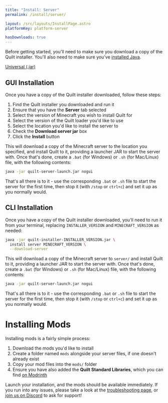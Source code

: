 ```yaml
---
title: "Install: Server"
permalink: /install/server/

layout: /src/layouts/InstallPage.astro
platformKey: platform-server

hasDownloads: true
---
```


Before getting started, you'll need to make sure you download a copy of the Quilt installer. You'll also need to make sure you've [installed Java](https://java.com/en/download).

<div class="field is-horizontal">
    <InstallerVersion />
    <div class="field-body">
        <div class="field">
            <div class="control">
               <a id="universal-download" href="https://maven.quiltmc.org/repository/release/org/quiltmc/quilt-installer/latest/quilt-installer-latest.jar" class="button is-primary mt-1">Universal (.jar)</a>
            </div>
        </div>
    </div>
</div>

## GUI Installation

Once you have a copy of the Quilt installer downloaded, follow these steps:

1. Find the Quilt installer you downloaded and run it
2. Ensure that you have the **Server** tab selected
3. Select the version of Minecraft you wish to install Quilt for
4. Select the version of the Quilt loader you'd like to use
5. Select the location you'd like to install the server to
6. Check the **Download server jar** box
7. Click the **Install** button

This will download a copy of the Minecraft server to the location you specified, and install Quilt to it, providing a launcher JAR to start the server with. Once that's done, create a `.bat` (for Windows) or `.sh` (for Mac/Linux) file, with the following contents:

```bash
java -jar quilt-server-launch.jar nogui
```

That's all there is to it - use the corresponding `.bat` or `.sh` file to start the server for the first time, then stop it (with `/stop` or `ctrl+c`) and set it up as you normally would.

## CLI Installation

Once you have a copy of the Quilt installer downloaded, you'll need to run it from your terminal, replacing `INSTALLER_VERSION` and `MINECRAFT_VERSION` as needed:

```bash
java -jar quilt-installer-INSTALLER_VERSION.jar \
  install server MINECRAFT_VERSION \
  --download-server
```

This will download a copy of the Minecraft server to `server/` and install Quilt to it, providing a launcher JAR to start the server with. Once that's done, create a `.bat` (for Windows) or `.sh` (for Mac/Linux) file, with the following contents:

```bash
java -jar quilt-server-launch.jar nogui
```

That's all there is to it - use the corresponding `.bat` or `.sh` file to start the server for the first time, then stop it (with `/stop` or `ctrl+c`) and set it up as you normally would.

# Installing Mods

Installing mods is a fairly simple process:

1. Download the mods you'd like to install
2. Create a folder named `mods` alongside your server files, if one doesn't already exist
3. Copy your mod files into the `mods/` folder
4. Ensure you have also added the **Quilt Standard Libraries**, which you can find [on Modrinth](https://modrinth.com/mod/qsl)

Launch your installation, and the mods should be available immediately. If you run into any issues, please take a look at the [troubleshooting page](/en/usage/troubleshooting), or [join us on Discord](https://discord.quiltmc.org) to ask for support!
